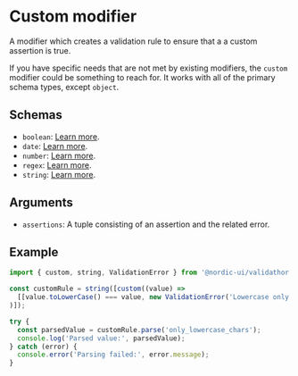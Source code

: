 # Custom modifier

A modifier which creates a validation rule to ensure that a a custom assertion is true.

If you have specific needs that are not met by existing modifiers, the `custom` modifier could be something to reach for. It works with all of the primary schema types, except `object`.

## Schemas

- `boolean`: [Learn more](/schemas/boolean).
- `date`: [Learn more](/schemas/date).
- `number`: [Learn more](/schemas/number).
- `regex`: [Learn more](/schemas/regex).
- `string`: [Learn more](/schemas/string).

## Arguments

- `assertions`: A tuple consisting of an assertion and the related error.

## Example

```ts
import { custom, string, ValidationError } from '@nordic-ui/validathor';

const customRule = string([custom((value) =>
  [[value.toLowerCase() === value, new ValidationError('Lowercase only')]]
)]);

try {
  const parsedValue = customRule.parse('only_lowercase_chars');
  console.log('Parsed value:', parsedValue);
} catch (error) {
  console.error('Parsing failed:', error.message);
}
```